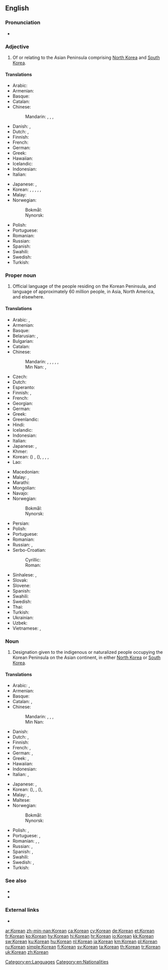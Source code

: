 {{interwiktionary|code=ko}}
{{also|korean|:Category:Korean language}}
==English==
{{wikipedia}}

===Pronunciation===
* {{audio|en-us-Korean.ogg|Audio (US)|lang=en}}

===Adjective===
{{en-adj|-}}

# Of or relating to the Asian Peninsula comprising [[North Korea]] and [[South Korea]].

====Translations====
{{trans-top|relating to the Korean Peninsula}}
* Arabic: {{t|ar|كوري|tr=kūrī}}
* Armenian: {{t|hy|կորեական}}
* Basque: {{t|eu|korear}}
* Catalan: {{t|ca|coreà}}
* Chinese:
*: Mandarin: {{t|cmn|[[朝鮮]][[的]]}}, {{t|cmn|[[朝鲜]][[的]]|tr=Cháoxiǎn de}}, {{t|cmn|[[韓国]][[的]]}}, {{t|cmn|[[韩国]][[的]]|tr=Hánguó de}}
* Danish: {{t|da|koreansk}}, {{t|da|koreanskt|n}}
* Dutch: {{t+|nl|Koreaans}}, {{t+|nl|Koreaanse}}
* Finnish: {{t+|fi|korealainen}}
* French: {{t+|fr|coréen}}
* German: {{t+|de|koreanisch}}
* Greek: {{t+|el|κορεατικός}}
* Hawaiian: {{t|haw|Kōlea}}
* Icelandic: {{t|is|kóreskur}}
* Indonesian: {{t+|id|Korea}}
* Italian: {{t+|it|coreano}}
{{trans-mid}}
* Japanese: {{qualifier|South}} {{t-check|ja|[[韓国]][[の]]|tr=かんこくの, Kankoku-no|sc=Jpan}}, {{qualifier|North or related to both of Koreas in academic context}} {{t-check|ja|[[朝鮮]][[の]]|tr=ちょうせんの, Chōsen-no|sc=Jpan}}
* Korean: {{t|ko|[[조선]][[의]]}}, {{qualifier|North Korea}}, {{t|ko|[[한국]][[의]]}}, {{qualifier|South Korea}} {{t|ko|한|sc=Kore}}, {{t|ko|알로사우루스|sc=Kore}}, {{t|ko|알로사우루스|sc=Kore}}
* Malay: {{t|ms|Korea}}
* Norwegian:
*: Bokmål: {{t|nb|koreansk}}
*: Nynorsk: {{t|nn|koreansk}}
* Polish: {{t+|pl|koreański|m}}
* Portuguese: {{t+|pt|coreano}}
* Romanian: {{t+|ro|coreean}}
* Russian: {{t+|ru|коре́йский}}
* Spanish: {{t+|es|coreano}}
* Swahili: {{t|sw|ya Korea}}
* Swedish: {{t+|sv|koreansk}}
* Turkish: {{t+|tr|Kore}}
{{trans-bottom}}

===Proper noun===
{{en-proper noun}}

# Official language of the people residing on the Korean Peninsula, and language of approximately 60 million people, in Asia, North America, and elsewhere.

====Translations====
{{trans-top|language}}
* Arabic: {{t|ar|كوري|m|tr=kūrī}}, {{t|ar|الكورية|f|tr=al-kūriyya}}
* Armenian: {{t|hy|կորեերեն}}
* Basque: {{t+|eu|koreera}}
* Belarusian: {{t|be|карэ́йская мо́ва|f|sc=Cyrl}}, {{t|be|карэ́йская|f|sc=Cyrl}} 
* Bulgarian: {{t|bg|коре́йски|m|sc=Cyrl}} {{qualifier|ези́к}}
* Catalan: {{t|ca|coreà|m}}
* Chinese:
*: Mandarin: {{t+|cmn|韓語|sc=Hani}}, {{t|cmn|韩语|tr=hányǔ|sc=Hani}}, {{t+|cmn|韓文|sc=Hani}}, {{t|cmn|韩文|tr=hánwén|sc=Hani}}, {{t+|cmn|朝鮮語|sc=Hani}}, {{t+|cmn|朝鲜语|tr=cháoxiǎnyǔ|sc=Hani}}
*: Min Nan: {{t|nan|韓文|tr=hân-bûn|sc=Hans}}, {{t|nan|韓語|tr=hân-gú, hân-gí|sc=Hans}}
* Czech: {{t+|cs|korejština|f}}
* Dutch: {{t+|nl|Koreaans|n}}
* Esperanto: {{t|eo|Koreana}}
* Finnish: {{t+|fi|korea}}, {{t|fi|korean kieli}}
* French: {{t+|fr|coréen|m}}
* Georgian: {{t|ka|კორეული|sc=Geor}}
* German: {{t+|de|Koreanisch|n}}
* Greek: {{t+|el|κορεατικά|n-p}}
* Greenlandic: {{t|kl|Koreamiusut}}
* Hindi: {{t+|hi|कोरियाई|tr=kōriyā'ī}}
* Icelandic: {{t+|is|kóreska}}
* Indonesian: {{t-check|id|[[bahasa]] [[Korea]]}} <!-- was "[[bahasa]] [[Korea]]" - assumed sum-of-parts; if an idiom, remove the wikilinks to the individual words. see [[User:Kephir/gadgets/xte#Translation_fixing]] -->
* Italian: {{t+|it|coreano}}
* Japanese: {{t+|ja|韓国語|tr=かんこくご, kankokugo}} {{qualifier|South}}, {{t+|ja|朝鮮語|tr=ちょうせんご, chōsengo}} {{qualifier|North or academic}}
* Khmer: {{t|km|ភាសាកូរ៉េ|tr=pīăsā kōrē|sc=Khmr}}
* Korean: {{t+|ko|조선어|sc=Hang}} ({{t+|ko|朝鮮語|sc=Hani}}) {{qualifier|North Korea}}, {{t+|ko|한국어|sc=Hang}} ({{t+|ko|韓國語|sc=Hani}}), {{t+|ko|한국말|sc=Hang}}, {{t+|ko|국어|sc=Hang}}, {{t+|ko|우리말|sc=Hang}}, {{t+|ko|한글|sc=Hang}} {{qualifier|informal, careful speakers regard this usage as incorrect}} {{qualifier|South Korea}}
* Lao: {{t+|lo|ພາສາເກົາຫຼີ|sc=Laoo}}
{{trans-mid}}
* Macedonian: {{t|mk|коре́јски|m|sc=Cyrl}} {{qualifier|ја́зик}}
* Malay: {{t|ms|[[bahasa]] [[Korea]]}}, {{t|ms|Korea}}
* Marathi: {{t|mr|कोरियन|f|tr=koriyana|sc=Deva}}
* Mongolian: {{t|mn|солонгос хэл|sc=Cyrl}}
* Navajo: {{t|nv|Kolíya dineʼé bizaad}}
* Norwegian:
*: Bokmål: {{t|nb|koreansk|m}}
*: Nynorsk: {{t|nn|koreansk|m}}
* Persian: {{t|fa|کرهای}}
* Polish: {{t+|pl|koreański|m}}
* Portuguese: {{t+|pt|coreano|m}}
* Romanian: {{t+|ro|coreeană|f}}
* Russian: {{t+|ru|коре́йский язы́к|m}}, {{t+|ru|коре́йский|m}} {{qualifier|язы́к}}
* Serbo-Croatian:
*: Cyrillic: {{t|sh|корејски|m}} {{qualifier|мо́ва}}
*: Roman: {{t+|sh|korejski|m}} {{qualifier|мо́ва}}
* Sinhalese: {{t|si|කොරියානු|sc=Sinh}}, {{t|si|කොරියානු භාෂාව|sc=Sinh}}
* Slovak: {{t+|sk|kórejčina|f}}
* Slovene: {{t+|sl|korejščina|f}}
* Spanish: {{t+|es|coreano|m}}
* Swahili: {{t|sw|Kikorea}}
* Swedish: {{t+|sv|koreanska|c}}
* Thai: {{t+|th|ภาษาเกาหลี|tr= paa-săa gao-lĕe}}
* Turkish: {{t+|tr|Korece}}
* Ukrainian: {{t+|uk|коре́йська|f|sc=Cyrl}} {{qualifier|мо́ва}}
* Uzbek: {{t+|uz|koreys}}
* Vietnamese: {{t+|vi|tiếng Hàn Quốc}}, {{t+|vi|tiếng Triều Tiên}}
{{trans-bottom}}

===Noun===
{{en-noun}}

# Designation given to the indigenous or naturalized people occupying the Korean Peninsula on the Asian continent, in either [[North Korea]] or [[South Korea]].

====Translations====
{{trans-top|person}}
* Arabic: {{t|ar|كوري|m|tr=kūrī}}, {{t+|ar|كورية|f|tr=kūriyya}}
* Armenian: {{t|hy|կորեացի}}
* Basque: {{t|eu|korear}}
* Catalan: {{t|ca|coreà|m}}, {{t|ca|coreana|f}}
* Chinese:
*: Mandarin: {{t+|cmn|韓國人|sc=Hani}}, {{t|cmn|韩国人|tr=hánguóren|sc=Hani}}, {{t|cmn|朝鮮人|sc=Hani}}, {{t+|cmn|朝鲜人|tr=cháoxiānrén|sc=Hani}}
*: Min Nan: {{t|nan|韓國人|tr=hân-kok-lâng|sc=Hans}}
* Danish: {{t|da|Koreaner}}
* Dutch: {{t+|nl|Koreaans|m}}, {{t+|nl|Koreaanse|f}}
* Finnish: {{t+|fi|korealainen}}
* French: {{t+|fr|Coréen|m}}, {{t+|fr|Coréenne|f}}
* German: {{t+|de|Koreaner|m}}, {{t+|de|Koreanerin|f}}
* Greek: {{t+|el|Κορεάτης|m}}, {{t+|el|Κορεάτισσα|f}}
* Hawaiian: {{t|haw|Kōlea}}
* Indonesian: {{t|id|[[orang]] [[Korea]]}}
* Italian: {{t+|it|coreano|m}}, {{t+|it|coreana|f}}
{{trans-mid}}
* Japanese: {{t|ja|朝鮮人|tr=ちょうせんじん, chōsenjin}}, {{t|ja|韓国人|tr=かんこくじん, kankokujin}} {{qualifier|South}}
* Korean: {{t+|ko|조선인|sc=Hang}} ({{t+|ko|朝鮮人|sc=Hang}}), {{t|ko|[[조선]] [[사람]]|sc=Hang}} {{qualifier|North Korea}}, {{t+|ko|한국인|sc=Hang}} ({{t+|ko|韓國人|sc=Hang}}), {{t|ko|[[한국]] [[사람]]|sc=Hang}} {{qualifier|South Korea}}
* Malay: {{t|ms|[[orang]] [[Korea]]}}, {{t-check|ms|Korea}}
* Maltese: {{t|mt|Korejan|m}}
* Norwegian:
*: Bokmål: {{t|no|koreaner|m}}
*: Nynorsk: {{t|nn|koreanar|m}}
* Polish: {{t+|pl|Koreańczyk|m}}, {{t+|pl|Koreanka|f}}
* Portuguese: {{t+|pt|coreano|m}}, {{t|pt|coreana|f}}
* Romanian: {{t+|ro|coreean|m}}, {{t+|ro|coreeană|f}}, {{t|ro|coreeancă|f}}
* Russian: {{t+|ru|коре́ец|m}}, {{t+|ru|корея́нка|f}}
* Spanish: {{t+|es|coreano|m}}, {{t|es|coreana|f}}
* Swahili: {{t+|sw|wakorea}}
* Swedish: {{t+|sv|Korean|m|alt=korean}}, {{t+|sv|koreanska|f}}
* Turkish: {{t+|tr|Koreli}}
{{trans-bottom}}

===See also===
* {{langcat|ko}}
* {{langlist}}

===External links===
* {{ISO 639|link=Ethnologue|1code=ko|code=kor}}

[[Category:en:Languages]]
[[Category:en:Nationalities]]

[[ar:Korean]]
[[zh-min-nan:Korean]]
[[ca:Korean]]
[[cy:Korean]]
[[de:Korean]]
[[et:Korean]]
[[fr:Korean]]
[[ko:Korean]]
[[hy:Korean]]
[[hi:Korean]]
[[hr:Korean]]
[[io:Korean]]
[[kk:Korean]]
[[sw:Korean]]
[[ku:Korean]]
[[hu:Korean]]
[[nl:Korean]]
[[ja:Korean]]
[[km:Korean]]
[[pl:Korean]]
[[ru:Korean]]
[[simple:Korean]]
[[fi:Korean]]
[[sv:Korean]]
[[ta:Korean]]
[[th:Korean]]
[[tr:Korean]]
[[uk:Korean]]
[[zh:Korean]]
